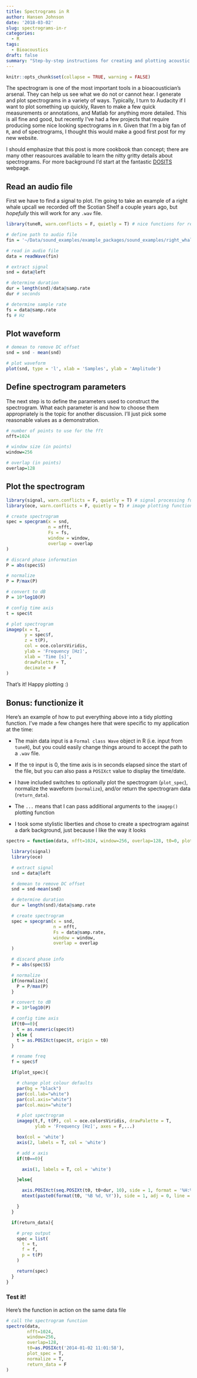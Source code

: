 ```yaml
---
title: Spectrograms in R
author: Hansen Johnson
date: '2018-03-02'
slug: spectrograms-in-r
categories:
  - R
tags:
  - Bioacoustics
draft: false
summary: "Step-by-step instructions for creating and plotting acoustic spectrograms from wav files in R"
---
```


```r
knitr::opts_chunk$set(collapse = TRUE, warning = FALSE)
```

The spectrogram is one of the most important tools in a bioacoustician's arsenal. They can help us see what we do not or cannot hear. I generate and plot spectrograms in a variety of ways. Typically, I turn to Audacity if I want to plot something up quickly, Raven to make a few quick measurements or annotations, and Matlab for anything more detailed. This is all fine and good, but recently I've had a few projects that require producing some nice looking spectrograms in `R`. Given that I'm a big fan of `R`, and of spectrograms, I thought this would make a good first post for my new website.

I should emphasize that this post is more cookbook than concept; there are many other reasources available to learn the nitty gritty details about spectrograms. For more background I'd start at the fantastic [DOSITS](https://dosits.org/) webpage.

## Read an audio file

First we have to find a signal to plot. I'm going to take an example of a right whale upcall we recorded off the Scotian Shelf a couple years ago, but *hopefully* this will work for any `.wav` file.


``` r
library(tuneR, warn.conflicts = F, quietly = T) # nice functions for reading and manipulating .wav files

# define path to audio file
fin = '~/Data/sound_examples/example_packages/sound_examples/right_whale_upcall1.wav'

# read in audio file
data = readWave(fin)

# extract signal
snd = data@left

# determine duration
dur = length(snd)/data@samp.rate
dur # seconds

# determine sample rate
fs = data@samp.rate
fs # Hz

```

## Plot waveform

``` r
# demean to remove DC offset
snd = snd - mean(snd)

# plot waveform
plot(snd, type = 'l', xlab = 'Samples', ylab = 'Amplitude')

```

## Define spectrogram parameters

The next step is to define the parameters used to construct the spectrogram. What each parameter is and how to choose them appropriately is the topic for another discussion. I'll just pick some reasonable values as a demonstration.

``` r
# number of points to use for the fft
nfft=1024

# window size (in points)
window=256

# overlap (in points)
overlap=128
```

## Plot the spectrogram

``` r
library(signal, warn.conflicts = F, quietly = T) # signal processing functions
library(oce, warn.conflicts = F, quietly = T) # image plotting functions and nice color maps

# create spectrogram
spec = specgram(x = snd,
                n = nfft,
                Fs = fs,
                window = window,
                overlap = overlap
)

# discard phase information
P = abs(spec$S)

# normalize
P = P/max(P)

# convert to dB
P = 10*log10(P)

# config time axis
t = spec$t

# plot spectrogram
imagep(x = t,
       y = spec$f,
       z = t(P),
       col = oce.colorsViridis,
       ylab = 'Frequency [Hz]',
       xlab = 'Time [s]',
       drawPalette = T,
       decimate = F
)
```

That's it! Happy plotting :)

## Bonus: functionize it

Here's an example of how to put everything above into a tidy plotting function. I've made a few changes here that were specific to my application at the time:

* The main data input is a `Formal class Wave` object in R (i.e. input from `tuneR`), but you could easily change things around to accept the path to a `.wav` file.

* If the `t0` input is 0, the time axis is in seconds elapsed since the start of the file, but you can also pass a `POSIXct` value to display the time/date.

* I have included switches to optionally plot the spectrogram (`plot_spec`), normalize the waveform (`normalize`), and/or return the spectrogram data (`return_data`).

* The `...` means that I can pass additional arguments to the `imagep()` plotting function

* I took some stylistic liberties and chose to create a spectrogram against a dark background, just because I like the way it looks

``` r
spectro = function(data, nfft=1024, window=256, overlap=128, t0=0, plot_spec = T, normalize = F, return_data = F,...){

  library(signal)
  library(oce)

  # extract signal
  snd = data@left

  # demean to remove DC offset
  snd = snd-mean(snd)

  # determine duration
  dur = length(snd)/data@samp.rate

  # create spectrogram
  spec = specgram(x = snd,
                  n = nfft,
                  Fs = data@samp.rate,
                  window = window,
                  overlap = overlap
  )

  # discard phase info
  P = abs(spec$S)

  # normalize
  if(normalize){
    P = P/max(P)  
  }

  # convert to dB
  P = 10*log10(P)

  # config time axis
  if(t0==0){
    t = as.numeric(spec$t)
  } else {
    t = as.POSIXct(spec$t, origin = t0)
  }

  # rename freq
  f = spec$f

  if(plot_spec){

    # change plot colour defaults
    par(bg = "black")
    par(col.lab="white")
    par(col.axis="white")
    par(col.main="white")

    # plot spectrogram
    imagep(t,f, t(P), col = oce.colorsViridis, drawPalette = T,
           ylab = 'Frequency [Hz]', axes = F,...)

    box(col = 'white')
    axis(2, labels = T, col = 'white')

    # add x axis
    if(t0==0){

      axis(1, labels = T, col = 'white')

    }else{

      axis.POSIXct(seq.POSIXt(t0, t0+dur, 10), side = 1, format = '%H:%M:%S', col = 'white', las = 1)
      mtext(paste0(format(t0, '%B %d, %Y')), side = 1, adj = 0, line = 2, col = 'white')

    }
  }

  if(return_data){

    # prep output
    spec = list(
      t = t,
      f = f,
      p = t(P)
    )

    return(spec)  
  }
}

```

### Test it!

Here's the function in action on the same data file

``` r
# call the spectrogram function
spectro(data,
        nfft=1024,
        window=256,
        overlap=128,
        t0=as.POSIXct('2014-01-02 11:01:58'),
        plot_spec = T,
        normalize = T,
        return_data = F
)
```

